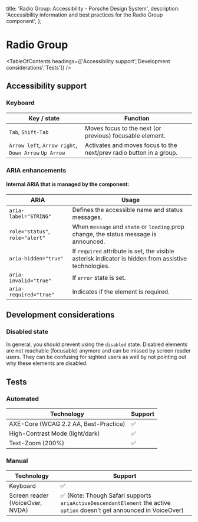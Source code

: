 
  title: 'Radio Group: Accessibility - Porsche Design System',
  description: 'Accessibility information and best practices for the Radio Group component',
};

# Radio Group <ComponentStatus tagName="p-radio-group"></ComponentStatus>

<TableOfContents headings={['Accessibility support','Development considerations','Tests']} />

## Accessibility support

### Keyboard

| Key / state                                          | Function                                                            |
| ---------------------------------------------------- | ------------------------------------------------------------------- |
| `Tab`, `Shift-Tab`                                   | Moves focus to the next (or previous) focusable element.            |
| `Arrow left`, `Arrow right`, `Down Arrow` `Up Arrow` | Activates and moves focus to the next/prev radio button in a group. |

### ARIA enhancements

#### Internal **ARIA** that is managed by the component:

| ARIA                            | Usage                                                                                                 |
| ------------------------------- | ----------------------------------------------------------------------------------------------------- |
| `aria-label="STRING"`           | Defines the accessible name and status messages.                                                      |
| `role="status"`, `role="alert"` | When `message` and `state` or `loading` prop change, the status message is announced.                 |
| `aria-hidden="true"`            | If `required` attribute is set, the visible asterisk indicator is hidden from assistive technologies. |
| `aria-invalid="true"`           | If `error` state is set.                                                                              |
| `aria-required="true"`          | Indicates if the element is required.                                                                 |

## Development considerations

### Disabled state

In general, you should prevent using the `disabled` state. Disabled elements are not reachable (focusable) anymore and
can be missed by screen reader users. They can be confusing for sighted users as well by not pointing out why these
elements are disabled.

## Tests

### Automated

| Technology                            | Support |
| ------------------------------------- | ------- |
| AXE-Core (WCAG 2.2 AA, Best-Practice) | ✅      |
| High-Contrast Mode (light/dark)       | ✅      |
| Text-Zoom (200%)                      | ✅      |

### Manual

| Technology                      | Support                                                                                                                |
| ------------------------------- | ---------------------------------------------------------------------------------------------------------------------- |
| Keyboard                        | ✅                                                                                                                     |
| Screen reader (VoiceOver, NVDA) | ✅ (Note: Though Safari supports `ariaActiveDescendantElement` the active `option` doesn't get announced in VoiceOver) |
